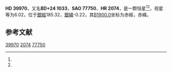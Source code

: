 {{Starbox begin
| name = HD 39970
}}
{{Starbox observe
| epoch = [[J2000.0|J2000.0]]
| constell = {{星座名待查}}<ref name=SIMBAD>{{cite web
 | url=http://simbad.u-strasbg.fr/simbad/sim-id?Ident=HR+2074
 | title =Pulsating variable Star
 | publisher=Centre de Données astronomiques de Strasbourg
 | work=SIMBAD
 | accessdate=2012-07-13}}</ref><ref name=DATA>{{cite web
 | url=http://vizier.u-strasbg.fr/viz-bin/VizieR-5?-out.add=.&-source=5050&-corr=PK=HR&-out.max=9999&HR=2074
 | title=VizieR Detailed Page
 | accessdate=2012-07-13
 | archive-date=2016-03-05
 | archive-url=https://web.archive.org/web/20160305050737/http://vizier.u-strasbg.fr/viz-bin/VizieR-5?-out.add=.&-source=5050&-corr=PK=HR&-out.max=9999&HR=2074
 | dead-url=no
 }}</ref>
| 星官 = 
| ra = {{RA|5|56|56.1}}<ref name=SIMBAD /><ref name=DATA />
| dec = {{DEC|+24|14|59}}<ref name=SIMBAD /><ref name=DATA />
| appmag_v = 6.02<ref name=SIMBAD /><ref name=DATA />
}}
{{Starbox character
| class = A0Ia<ref name=SIMBAD /><ref name=DATA />
| b-v = 0.39<ref name=SIMBAD /><ref name=DATA />
| u-b = -0.19<ref name=SIMBAD /><ref name=DATA />
| r-i = <ref name=SIMBAD /><ref name=DATA />
| variable = 
}}
{{Starbox astrometry
| radial_v = -0.19
| prop_mo_ra = 1
| parallax = 
| p_error = 
}}
{{Starbox catalog
| names =BD+24 1033，[[SAO星表|SAO]] 77750，[[HD星表|HD]] 39970，[[HR星表|HR]] 2074}}
{{Starbox reference |Simbad=HR+2074}}
{{Starbox end}}

'''HD 39970'''，又名'''BD+24 1033'''，'''SAO 77750'''、'''HR 2074'''，是一颗恒星<ref name=SIMBAD /><ref name=DATA />，视星等为6.02，位于[[銀道座標系|銀經]]185.32，[[銀道座標系|銀緯]]-0.22，其[[B1900.0|B1900.0]]坐标为赤經{{RA|5|50|48.6}}，赤緯{{DEC|+24|-0.22|6}}。

== 参考文献 ==
{{reflist}}

{{star-stub}}

[[Category:HD和HDE天體|39970]]
[[Category:HR天體|2074]]
[[Category:SAO天體|77750]]